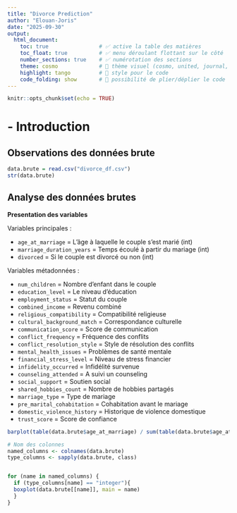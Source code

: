 ```yaml
---
title: "Divorce Prediction"
author: "Elouan-Joris"
date: "2025-09-30"
output:
  html_document:
    toc: true                # ✅ active la table des matières
    toc_float: true          # ✅ menu déroulant flottant sur le côté
    number_sections: true    # ✅ numérotation des sections
    theme: cosmo             # 🌈 thème visuel (cosmo, united, journal, etc.)
    highlight: tango         # 🎨 style pour le code
    code_folding: show       # 🔽 possibilité de plier/déplier le code
---
```



```r
knitr::opts_chunk$set(echo = TRUE)
```

# - Introduction

## Observations des données brute

```r
data.brute = read.csv("divorce_df.csv")
str(data.brute)
```
## Analyse des données brutes

**Presentation des variables**

Variables principales :

- `age_at_marriage` = L'âge à laquelle le couple s'est marié (int)
- `marriage_duration_years` = Temps écoulé à partir du mariage (int)
- `divorced` = Si le couple est divorcé ou non (int)

Variables métadonnées :

- `num_children` = Nombre d'enfant dans le couple
- `education_level` = Le niveau d'éducation
- `employment_status` = Statut du couple
- `combined_income` = Revenu combiné
- `religious_compatibility` = Compatibilité religieuse
- `cultural_background_match` = Correspondance culturelle
- `communication_score` = Score de communication
- `conflict_frequency` = Fréquence des conflits
- `conflict_resolution_style` = Style de résolution des conflits
- `mental_health_issues` = Problèmes de santé mentale
- `financial_stress_level` = Niveau de stress financier
- `infidelity_occurred` = Infidélité survenue
- `counseling_attended` = A suivi un counseling
- `social_support` = Soutien social
- `shared_hobbies_count` = Nombre de hobbies partagés
- `marriage_type` = Type de mariage
- `pre_marital_cohabitation` = Cohabitation avant le mariage
- `domestic_violence_history` = Historique de violence domestique
- `trust_score` = Score de confiance


```r
barplot(table(data.brute$age_at_marriage) / sum(table(data.brute$age_at_marriage)))

```

```r
# Nom des colonnes
named_columns <- colnames(data.brute)
type_columns <- sapply(data.brute, class)


for (name in named_columns) {
  if (type_columns[name] == "integer"){
  boxplot(data.brute[[name]], main = name)
  }
}

```

